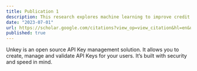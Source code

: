 ```yaml
---
title: Publication 1
description: This research explores machine learning to improve credit risk prediction in finance, achieving higher accuracy and efficiency.
date: "2023-07-01"
url: https://scholar.google.com/citations?view_op=view_citation&hl=en&user=2ZfFrsoAAAAJ&citation_for_view=2ZfFrsoAAAAJ:eQOLeE2rZwMC
published: true
---
```




Unkey is an open source API Key management solution. It allows you to create, manage and validate API Keys for your users. It’s built with security and speed in mind.
